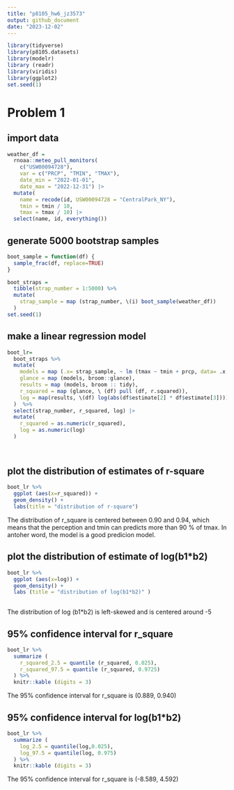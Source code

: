 ```yaml
---
title: "p8105_hw6_jz3573"
output: github_document
date: "2023-12-02"
---
```


```r
library(tidyverse)
library(p8105.datasets)
library(modelr)
library (readr)
library(viridis)
library(ggplot2)
set.seed(1)
```

# Problem 1 

## import data
```r
weather_df = 
  rnoaa::meteo_pull_monitors(
    c("USW00094728"),
    var = c("PRCP", "TMIN", "TMAX"), 
    date_min = "2022-01-01",
    date_max = "2022-12-31") |>
  mutate(
    name = recode(id, USW00094728 = "CentralPark_NY"),
    tmin = tmin / 10,
    tmax = tmax / 10) |>
  select(name, id, everything())
```
## generate 5000 bootstrap samples
```r
boot_sample = function(df) {
  sample_frac(df, replace=TRUE)
}
```

```r
boot_straps = 
  tibble(strap_number = 1:5000) %>% 
  mutate(
    strap_sample = map (strap_number, \(i) boot_sample(weather_df))
  )
set.seed(1)
```

## make a linear regression model 
```r
boot_lr=
  boot_straps %>% 
  mutate(
    models = map (.x= strap_sample, ~ lm (tmax ~ tmin + prcp, data= .x )),
    glance = map (models, broom::glance),
    results = map (models, broom :: tidy),
    r_squared = map (glance, \ (df) pull (df, r.squared)),
    log = map(results, \(df) log(abs(df$estimate[2] * df$estimate[3])))
  )  %>% 
  select(strap_number, r_squared, log) |>
  mutate(
    r_squared = as.numeric(r_squared),
    log = as.numeric(log)
  )
    
  
```

## plot the distribution of estimates of r-square 
```r
boot_lr %>% 
  ggplot (aes(x=r_squared)) +
  geom_density() +
  labs(title = "distribution of r-square")
```
The distribution of r_square is centered between 0.90 and 0.94, which means that the perception and tmin can predicts more than 90 % of tmax. In antoher word, the model is a good predicion model. 

## plot the distribution of estimate of log(b1*b2)

```r
boot_lr %>% 
  ggplot (aes(x=log)) +
  geom_density() +
  labs (title = "distribution of log(b1*b2)" )
  

```
The distribution of log (b1*b2) is left-skewed and is centered around -5 

##  95% confidence interval for r_square 
```r
boot_lr %>% 
  summarize (
    r_squared_2.5 = quantile (r_squared, 0.025),
    r_squared_97.5 = quantile (r_squared, 0.9725)
  ) %>% 
  knitr::kable (digits = 3)
```
 The 95% confidence interval for r_square is (0.889, 0.940)
 
##  95% confidence interval for log(b1*b2) 
```r
boot_lr %>% 
  summarize (
    log_2.5 = quantile(log,0.025),
    log_97.5 = quantile(log, 0.975)
  ) %>% 
  knitr::kable (digits = 3)
```
 The 95% confidence interval for r_square is (-8.589, 4.592)